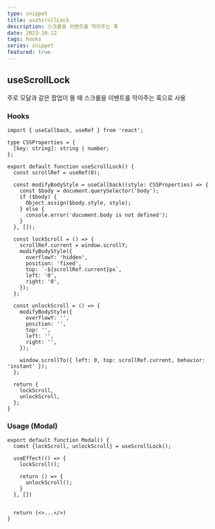 ```yaml
---
type: snippet
title: useScrollLock
description: 스크롤을 이벤트를 막아주는 훅
date: 2023-10-12
tags: hooks
series: snippet
featured: true
---
```


## useScrollLock

주로 모달과 같은 팝업이 뜰 때 스크롤을 이벤트를 막아주는 훅으로 사용

### Hooks

```tsx
import { useCallback, useRef } from 'react';

type CSSProperties = {
  [key: string]: string | number;
};

export default function useScrollLock() {
  const scrollRef = useRef(0);

  const modifyBodyStyle = useCallback((style: CSSProperties) => {
    const $body = document.querySelector('body');
    if ($body) {
      Object.assign($body.style, style);
    } else {
      console.error('document.body is not defined');
    }
  }, []);

  const lockScroll = () => {
    scrollRef.current = window.scrollY;
    modifyBodyStyle({
      overflowY: 'hidden',
      position: 'fixed',
      top: `-${scrollRef.current}px`,
      left: '0',
      right: '0',
    });
  };

  const unlockScroll = () => {
    modifyBodyStyle({
      overflowY: '',
      position: '',
      top: '',
      left: '',
      right: '',
    });

    window.scrollTo({ left: 0, top: scrollRef.current, behavior: 'instant' });
  };

  return {
    lockScroll,
    unlockScroll,
  };
}
```

### Usage (Modal)

```tsx
export default function Modal() {
  comst {lockScroll, unlockScroll} = useScrollLock();

  useEffect(() => {
    lockScroll();

    return () => {
      unlockScroll();
    }
  }, [])


  return (<>...</>)
}
```
